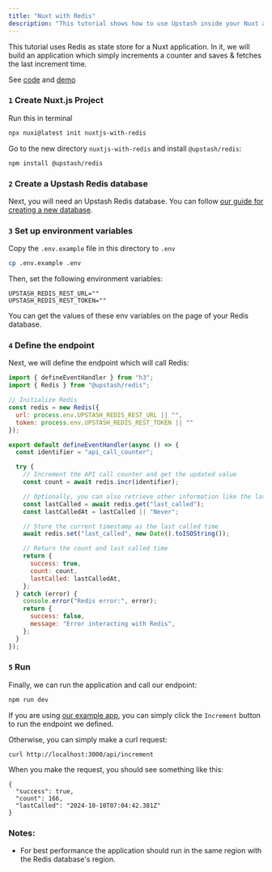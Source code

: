 ```yaml
---
title: "Nuxt with Redis"
description: "This tutorial shows how to use Upstash inside your Nuxt application."
---
```


This tutorial uses Redis as state store for a Nuxt application. In it, we will build an application
which simply increments a counter and saves & fetches the last increment time.

See [code](https://github.com/upstash/examples/tree/master/examples/nuxt-with-redis) and
[demo](https://nuxt-with-redis.vercel.app)

### `1` Create Nuxt.js Project

Run this in terminal

```bash
npx nuxi@latest init nuxtjs-with-redis
```

Go to the new directory `nuxtjs-with-redis` and install `@upstash/redis`:

```
npm install @upstash/redis
```

### `2` Create a Upstash Redis database

Next, you will need an Upstash Redis database. You can follow
[our guide for creating a new database](https://upstash.com/docs/redis/overall/getstarted).

### `3` Set up environment variables

Copy the `.env.example` file in this directory to `.env`

```bash
cp .env.example .env
```

Then, set the following environment variables:

```
UPSTASH_REDIS_REST_URL=""
UPSTASH_REDIS_REST_TOKEN=""
```

You can get the values of these env variables on the page of your Redis database.

### `4` Define the endpoint

Next, we will define the endpoint which will call Redis:

```javascript title="server/api/increment.ts"
import { defineEventHandler } from "h3";
import { Redis } from "@upstash/redis";

// Initialize Redis
const redis = new Redis({
  url: process.env.UPSTASH_REDIS_REST_URL || "",
  token: process.env.UPSTASH_REDIS_REST_TOKEN || ""
});

export default defineEventHandler(async () => {
  const identifier = "api_call_counter";

  try {
    // Increment the API call counter and get the updated value
    const count = await redis.incr(identifier);

    // Optionally, you can also retrieve other information like the last time it was called
    const lastCalled = await redis.get("last_called");
    const lastCalledAt = lastCalled || "Never";

    // Store the current timestamp as the last called time
    await redis.set("last_called", new Date().toISOString());

    // Return the count and last called time
    return {
      success: true,
      count: count,
      lastCalled: lastCalledAt,
    };
  } catch (error) {
    console.error("Redis error:", error);
    return {
      success: false,
      message: "Error interacting with Redis",
    };
  }
});
```

### `5` Run

Finally, we can run the application and call our endpoint:

```bash
npm run dev
```

If you are using [our example app](https://github.com/upstash/examples/tree/master/examples/nuxt-with-redis),
you can simply click the `Increment` button to run the endpoint we defined.

Otherwise, you can simply make a curl request:

```
curl http://localhost:3000/api/increment
```

When you make the request, you should see something like this:

```
{
  "success": true,
  "count": 166,
  "lastCalled": "2024-10-10T07:04:42.381Z"
}
```

### Notes:

- For best performance the application should run in the same region with the
  Redis database's region.
